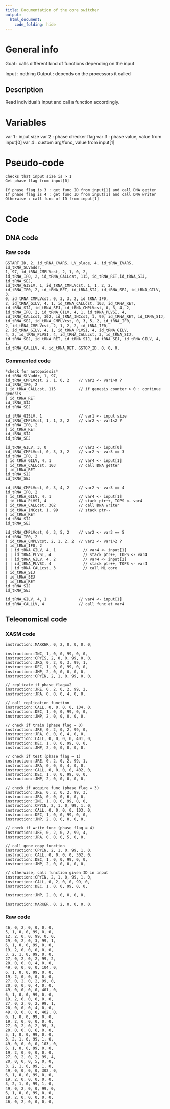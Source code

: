 ```yaml
---
title: Documentation of the core switcher
output: 
  html_document:
    code_folding: hide
---
```


# General info

Goal : calls different kind of functions depending on the input

Input : nothing
Output : depends on the processors it called


## Description

Read individual's input and call a function accordingly.

# Variables

var 1 : input size
var 2 : phase checker flag
var 3 : phase value, value from input[0]
var 4 : custom arg/func, value from input[1]

# Pseudo-code

```pseudo
Checks that input size is > 1
Get phase flag from input[0]

If phase flag is 3 : get func ID from input[1] and call DNA getter
If phase flag is 4 : get func ID from input[1] and call DNA writer
Otherwise : call func of ID from input[1]
```

# Code

## DNA code

### Raw code

```DNA
GSTART_ID, 2, id_tRNA_CVARS, LV_place, 4, id_tRNA_IVARS, id_tRNA_SLVaddr, 
1, 97, id_tRNA_CMPLVcst, 2, 1, 0, 2, 
id_tRNA_IF0, 2, id_tRNA_CALLcst, 115, id_tRNA_RET,id_tRNA_SIJ, id_tRNA_SEJ, 
id_tRNA_GISLV, 1, id_tRNA_CMPLVcst, 1, 1, 2, 2, 
id_tRNA_IF0, 2, id_tRNA_RET, id_tRNA_SIJ, id_tRNA_SEJ, id_tRNA_GILV, 3, 
0, id_tRNA_CMPLVcst, 0, 3, 3, 2, id_tRNA_IF0, 
2, id_tRNA_GILV, 4, 1, id_tRNA_CALLcst, 103, id_tRNA_RET, 
id_tRNA_SIJ, id_tRNA_SEJ, id_tRNA_CMPLVcst, 0, 3, 4, 2, 
id_tRNA_IF0, 2, id_tRNA_GILV, 4, 1, id_tRNA_PLVSI, 4, 
id_tRNA_CALLcst, 302, id_tRNA_INCcst, 1, 99, id_tRNA_RET, id_tRNA_SIJ, 
id_tRNA_SEJ, id_tRNA_CMPLVcst, 0, 3, 5, 2, id_tRNA_IF0, 
2, id_tRNA_CMPLVcst, 2, 1, 2, 2, id_tRNA_IF0, 
2, id_tRNA_GILV, 4, 1, id_tRNA_PLVSI, 4, id_tRNA_GILV, 
4, 2, id_tRNA_PLVSI, 4, id_tRNA_CALLcst, 3, id_tRNA_SIJ, 
id_tRNA_SEJ, id_tRNA_RET, id_tRNA_SIJ, id_tRNA_SEJ, id_tRNA_GILV, 4, 1, 
id_tRNA_CALLLV, 4, id_tRNA_RET, GSTOP_ID, 0, 0, 0,
```



### Commented code


```pseudoDNA
*check for autopoiesis*
id_tRNA_SLVaddr, 1, 97,
id_tRNA_CMPLVcst, 2, 1, 0, 2    // var2 <- var1>0 ?
id_tRNA_IF0, 2
| id_tRNA_CALLcst, 115          // if genesis counter > 0 : continue genesis
| id_tRNA_RET
id_tRNA_SIJ
id_tRNA_SEJ

id_tRNA_GISLV, 1                // var1 <- input size
id_tRNA_CMPLVcst, 1, 1, 2, 2    // var2 <- var1<2 ?
id_tRNA_IF0, 2
| id_tRNA_RET
id_tRNA_SIJ
id_tRNA_SEJ

id_tRNA_GILV, 3, 0              // var3 <- input[0]
id_tRNA_CMPLVcst, 0, 3, 3, 2    // var2 <- var3 == 3
id_tRNA_IF0, 2
| id_tRNA_GILV, 4, 1            // var4 <- input[1]
| id_tRNA_CALLcst, 103          // call DNA getter
| id_tRNA_RET
id_tRNA_SIJ
id_tRNA_SEJ

id_tRNA_CMPLVcst, 0, 3, 4, 2    // var2 <- var3 == 4 
id_tRNA_IF0, 2
| id_tRNA_GILV, 4, 1            // var4 <- input[1]
| id_tRNA_PLVSI, 4              // stack ptr++, TOPS <- var4
| id_tRNA_CALLcst, 302          // call DNA writer
| id_tRNA_INCcst, 1, 99         // stack ptr--
| id_tRNA_RET
id_tRNA_SIJ
id_tRNA_SEJ

id_tRNA_CMPLVcst, 0, 3, 5, 2    // var2 <- var3 == 5 
id_tRNA_IF0, 2
| id_tRNA_CMPLVcst, 2, 1, 2, 2  // var2 <- var1>2 ? 
| id_tRNA_IF0, 2
| | id_tRNA_GILV, 4, 1            // var4 <- input[1]
| | id_tRNA_PLVSI, 4              // stack ptr++, TOPS <- var4
| | id_tRNA_GILV, 4, 2            // var4 <- input[2]
| | id_tRNA_PLVSI, 4              // stack ptr++, TOPS <- var4
| | id_tRNA_CALLcst, 3            // call ML core
| id_tRNA_SIJ
| id_tRNA_SEJ 
| id_tRNA_RET
id_tRNA_SIJ
id_tRNA_SEJ

id_tRNA_GILV, 4, 1              // var4 <- input[1]
id_tRNA_CALLLV, 4               // call func at var4
```


## Teleonomical code

### XASM code

```XASM
instruction::MARKER, 0, 2, 0, 0, 0, 0,

instruction::INC, 1, 0, 0, 99, 0, 0,
instruction::CPYIS, 2, 0, 0, 99, 0, 0,
instruction::JRG, 0, 2, 0, 3, 99, 1,
instruction::DEC, 1, 0, 0, 99, 0, 0,
instruction::JMP, 2, 0, 0, 0, 0, 0,
instruction::CPYIN, 2, 1, 0, 99, 0, 0,

// replicate if phase flag==2
instruction::JRE, 0, 2, 0, 2, 99, 2,
instruction::JRA, 0, 0, 0, 4, 0, 0,

// call replication function
instruction::CALL, 0, 0, 0, 0, 104, 0,
instruction::DEC, 1, 0, 0, 99, 0, 0,
instruction::JMP, 2, 0, 0, 0, 0, 0,

// check if train (phase flag = 0)
instruction::JRE, 0, 2, 0, 2, 99, 0,
instruction::JRA, 0, 0, 0, 4, 0, 0,
instruction::CALL, 0, 0, 0, 0, 401, 0,
instruction::DEC, 1, 0, 0, 99, 0, 0,
instruction::JMP, 2, 0, 0, 0, 0, 0,

// check if test (phase flag = 1)
instruction::JRE, 0, 2, 0, 2, 99, 1,
instruction::JRA, 0, 0, 0, 4, 0, 0,
instruction::CALL, 0, 0, 0, 0, 402, 0,
instruction::DEC, 1, 0, 0, 99, 0, 0,
instruction::JMP, 2, 0, 0, 0, 0, 0,

// check if acquire func (phase flag = 3)
instruction::JRE, 0, 2, 0, 2, 99, 3,
instruction::JRA, 0, 0, 0, 6, 0, 0,
instruction::INC, 1, 0, 0, 99, 0, 0,
instruction::CPYIN, 2, 1, 0, 99, 1, 0,
instruction::CALL, 0, 0, 0, 0, 103, 0,
instruction::DEC, 1, 0, 0, 99, 0, 0,
instruction::JMP, 2, 0, 0, 0, 0, 0,

// check if write func (phase flag = 4)
instruction::JRE, 0, 2, 0, 2, 99, 4,
instruction::JRA, 0, 0, 0, 5, 0, 0,

// call gene copy function
instruction::CPYIN, 2, 1, 0, 99, 1, 0,
instruction::CALL, 0, 0, 0, 0, 302, 0,
instruction::DEC, 1, 0, 0, 99, 0, 0,
instruction::JMP, 2, 0, 0, 0, 0, 0,

// otherwise, call function given ID in input
instruction::CPYIN, 2, 1, 0, 99, 1, 0, 
instruction::CALL, 0, 2, 0, 0, 99, 0,
instruction::DEC, 1, 0, 0, 99, 0, 0,

instruction::JMP, 2, 0, 0, 0, 0, 0,

instruction::MARKER, 0, 2, 0, 0, 0, 0,
```

### Raw code


```RAW
46, 0, 2, 0, 0, 0, 0,
5, 1, 0, 0, 99, 0, 0,
12, 2, 0, 0, 99, 0, 0,
29, 0, 2, 0, 3, 99, 1,
6, 1, 0, 0, 99, 0, 0,
19, 2, 0, 0, 0, 0, 0,
3, 2, 1, 0, 99, 0, 0,
27, 0, 2, 0, 2, 99, 2,
20, 0, 0, 0, 4, 0, 0,
49, 0, 0, 0, 0, 104, 0,
6, 1, 0, 0, 99, 0, 0,
19, 2, 0, 0, 0, 0, 0,
27, 0, 2, 0, 2, 99, 0,
20, 0, 0, 0, 4, 0, 0,
49, 0, 0, 0, 0, 401, 0,
6, 1, 0, 0, 99, 0, 0,
19, 2, 0, 0, 0, 0, 0,
27, 0, 2, 0, 2, 99, 1,
20, 0, 0, 0, 4, 0, 0,
49, 0, 0, 0, 0, 402, 0,
6, 1, 0, 0, 99, 0, 0,
19, 2, 0, 0, 0, 0, 0,
27, 0, 2, 0, 2, 99, 3,
20, 0, 0, 0, 6, 0, 0,
5, 1, 0, 0, 99, 0, 0,
3, 2, 1, 0, 99, 1, 0,
49, 0, 0, 0, 0, 103, 0,
6, 1, 0, 0, 99, 0, 0,
19, 2, 0, 0, 0, 0, 0,
27, 0, 2, 0, 2, 99, 4,
20, 0, 0, 0, 5, 0, 0,
3, 2, 1, 0, 99, 1, 0,
49, 0, 0, 0, 0, 302, 0,
6, 1, 0, 0, 99, 0, 0,
19, 2, 0, 0, 0, 0, 0,
3, 2, 1, 0, 99, 1, 0,
49, 0, 2, 0, 0, 99, 0,
6, 1, 0, 0, 99, 0, 0,
19, 2, 0, 0, 0, 0, 0,
46, 0, 2, 0, 0, 0, 0,
```
